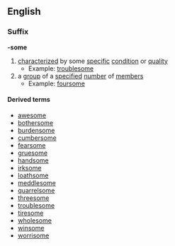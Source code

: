 ==English==
===Suffix===
'''-some'''

# [[characterized]] by some [[specific]] [[condition]] or [[quality]]
#*Example: [[troublesome]]
# a [[group]] of a [[specified]] [[number]] of [[member]]s
#*Example: [[foursome]]

====Derived terms====
*[[awesome]]
*[[bothersome]]
*[[burdensome]]
*[[cumbersome]]
*[[fearsome]]
*[[gruesome]]
*[[handsome]]
*[[irksome]]
*[[loathsome]]
*[[meddlesome]]
*[[quarrelsome]]
*[[threesome]]<!-- different -some? -->
*[[troublesome]]
*[[tiresome]]
*[[wholesome]]
*[[winsome]]
*[[worrisome]]
